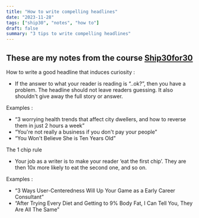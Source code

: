 ```yaml
---
title: "How to write compelling headlines"
date: "2023-11-28"
tags: ["ship30", "notes", "how to"]
draft: false
summary: "3 tips to write compelling headlines"
---
```


## These are my notes from the course [Ship30for30](https://www.ship30for30.com/)

How to write a good headline that induces curiosity :

- If the answer to what your reader is reading is “..ok?”, then you have a problem. The headline should not leave readers guessing. It also shouldn't give away the full story or answer.

Examples :

- “3 worrying health trends that affect city dwellers, and how to reverse them in just 2 hours a week”
- “You're not really a business if you don't pay your people”
- “You Won't Believe She is Ten Years Old”

The 1 chip rule

- Your job as a writer is to make your reader ‘eat the first chip’. They are then 10x more likely to eat the second one, and so on.

Examples :

- “3 Ways User-Centeredness Will Up Your Game as a Early Career Consultant”
- “After Trying Every Diet and Getting to 9% Body Fat, I Can Tell You, They Are All The Same”
